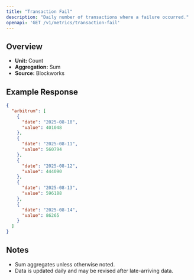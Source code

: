 ```yaml
---
title: "Transaction Fail"
description: "Daily number of transactions where a failure occurred."
openapi: 'GET /v1/metrics/transaction-fail'
---
```


## Overview

- **Unit:** Count
- **Aggregation:** Sum
- **Source:** Blockworks

## Example Response

```json
{
  "arbitrum": [
    {
      "date": "2025-08-10",
      "value": 401048
    },
    {
      "date": "2025-08-11",
      "value": 560794
    },
    {
      "date": "2025-08-12",
      "value": 444090
    },
    {
      "date": "2025-08-13",
      "value": 596188
    },
    {
      "date": "2025-08-14",
      "value": 86265
    }
  ]
}
```

## Notes
- Sum aggregates unless otherwise noted.
- Data is updated daily and may be revised after late-arriving data.

